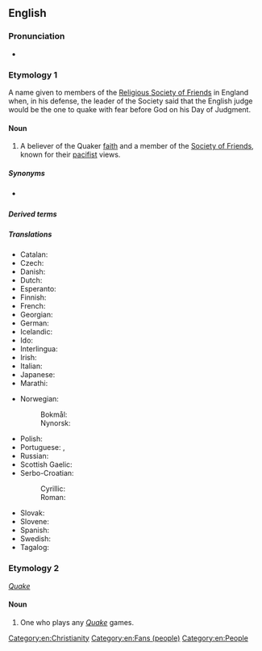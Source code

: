 {{also|quaker|Quäker}}
==English==

===Pronunciation===
* {{rhymes|eɪkə(r)|lang=en}}

===Etymology 1===
A name given to members of the [[w:Religious Society of Friends|Religious Society of Friends]] in England when, in his defense, the leader of the Society said that the English judge would be the one to quake with fear before God on his Day of Judgment.

====Noun====
{{en-noun}}

# {{lb|en|religion}} A believer of the Quaker [[faith]] and a member of the [[w:Society of Friends|Society of Friends]], known for their [[pacifist]] views.

=====Synonyms=====
* {{l|en|autem quaver}} {{qualifier|archaic cant}}

=====Derived terms=====
{{der3|en|Quaker gun
|Quakerism
|Quakerly}}

=====Translations=====
{{trans-top|believer of the Quaker faith}}
* Catalan: {{t|ca|quàquer|m}}
* Czech: {{t|cs|kvaker|m}}
* Danish: {{t|da|kvæker|c}}
* Dutch: {{t+|nl|quaker|m}}
* Esperanto: {{t|eo|kvakero}}
* Finnish: {{t+|fi|kveekari}}
* French: {{t+|fr|quaker|m}}
* Georgian: {{t|ka|კვაკერი}}
* German: {{t+|de|Quäker|m}}
* Icelandic: {{t|is|kvekari|m}}
* Ido: {{t+|io|quakero}}
* Interlingua: {{t|ia|quakero}}
* Irish: {{t|ga|Caecar|m}}
* Italian: {{t+|it|quacchero|m}}
* Japanese: {{t|ja|クエーカー教徒|tr=クエーカーきょうと, kuēkā kyōto}}
* Marathi: {{t|mr|क्वेकर|tr=kvekara}}
{{trans-mid}}
* Norwegian:
*: Bokmål: {{t|nb|kveker|m}}
*: Nynorsk: {{t|nn|kvekar|m}}
* Polish: {{t|pl|kwakier|m-pr}}
* Portuguese: {{t+|pt|quacre|m|f}}, {{t|pt|quáquer|m|f}}
* Russian: {{t+|ru|ква́кер|m}}
* Scottish Gaelic: {{t|gd|Cuaigear|m}}
* Serbo-Croatian:
*: Cyrillic: {{t|sh|кве̏кер|m}}
*: Roman: {{t+|sh|kvȅker|m}}
* Slovak: {{t|sk|kvaker|m}}
* Slovene: {{t|sl|kveker|m}}
* Spanish: {{t|es|cuáquero}}
* Swedish: {{t+|sv|kväkare}}
* Tagalog: {{t|tl|kuwakero}}
{{trans-bottom}}

===Etymology 2===
''[[w:Quake_(series)|Quake]]'' {{suffix|en||er}}

====Noun====
{{en-noun}}

# {{lb|en|video games}} One who plays any ''[[w:Quake_(series)|Quake]]'' games.

[[Category:en:Christianity]]
[[Category:en:Fans (people)]]
[[Category:en:People]]
